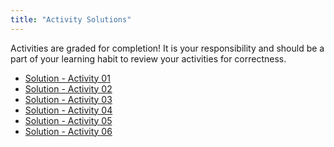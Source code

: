 ```yaml
---
title: "Activity Solutions"
---
```


Activities are graded for completion! It is your responsibility and should be a part of your learning habit to review your activities for correctness.

-   [Solution - Activity 01](documents/solutions/solution_act_01.html)
-   [Solution - Activity 02](documents/solutions/solution_act_02.html)
-   [Solution - Activity 03](documents/solutions/solution_act_03.html)
-   [Solution - Activity 04](documents/solutions/solution_act_04.html)
-   [Solution - Activity 05](documents/solutions/solution_act_05.html)
-   [Solution - Activity 06](documents/solutions/solution_act_06.html)
